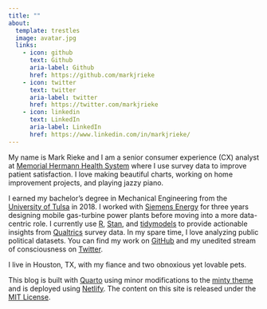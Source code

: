 ```yaml
---
title: ""
about: 
  template: trestles
  image: avatar.jpg
  links: 
    - icon: github
      text: Github
      aria-label: Github
      href: https://github.com/markjrieke
    - icon: twitter
      text: twitter
      aria-label: twitter
      href: https://twitter.com/markjrieke
    - icon: linkedin
      text: LinkedIn
      aria-label: LinkedIn
      href: https://www.linkedin.com/in/markjrieke/
---
```


My name is Mark Rieke and I am a senior consumer experience (CX) analyst at [Memorial Hermann Health System](https://www.memorialhermann.org/) where I use survey data to improve patient satisfaction. I love making beautiful charts, working on home improvement projects, and playing jazzy piano. 

I earned my bachelor's degree in Mechanical Engineering from the [University of Tulsa](https://utulsa.edu/) in 2018. I worked with [Siemens Energy](https://www.siemens-energy.com/us/en.html) for three years designing mobile gas-turbine power plants before moving into a more data-centric role. I currently use [R](https://www.r-project.org/), [Stan](https://mc-stan.org/), and [tidymodels](https://www.tidymodels.org/) to provide actionable insights from [Qualtrics](https://www.qualtrics.com/) survey data. In my spare time, I love analyzing public political datasets. You can find my work on [GitHub](https://github.com/markjrieke) and my unedited stream of consciousness on [Twitter](https://twitter.com/markjrieke). 

I live in Houston, TX, with my fiance and two obnoxious yet lovable pets.

This blog is built with [Quarto](https://quarto.org/) using minor modifications to the [minty theme](https://bootswatch.com/minty/) and is deployed using [Netlify](https://www.netlify.com/). The content on this site is released under the [MIT License](https://github.com/markjrieke/thedatadiary.net/blob/master/LICENSE).


